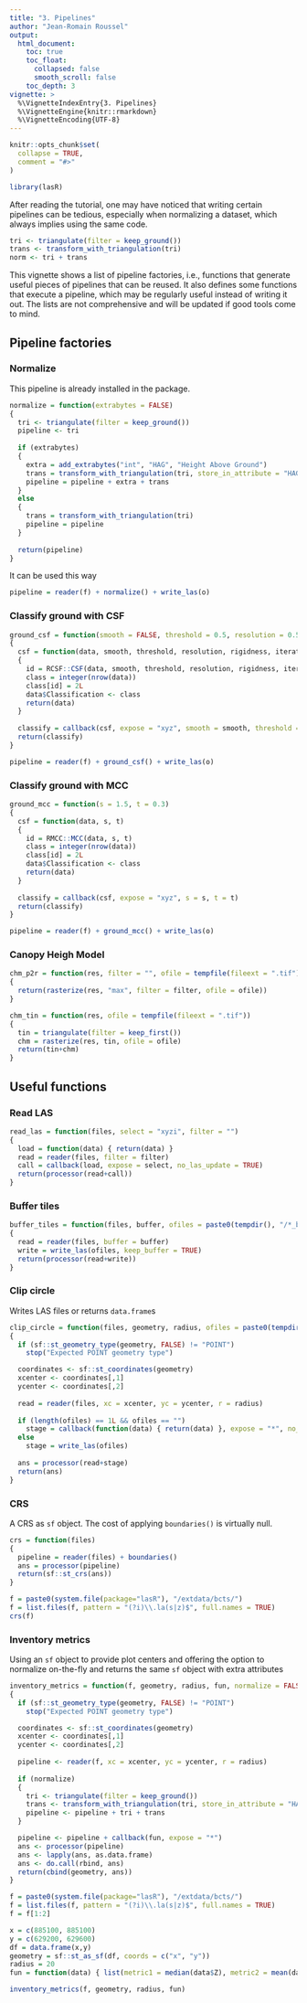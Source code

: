 ```yaml
---
title: "3. Pipelines"
author: "Jean-Romain Roussel"
output:
  html_document:
    toc: true
    toc_float:
      collapsed: false
      smooth_scroll: false
    toc_depth: 3
vignette: >
  %\VignetteIndexEntry{3. Pipelines}
  %\VignetteEngine{knitr::rmarkdown}
  %\VignetteEncoding{UTF-8}
---
```


```r
knitr::opts_chunk$set(
  collapse = TRUE,
  comment = "#>"
)
```

```r
library(lasR)
```

After reading the tutorial, one may have noticed that writing certain pipelines can be tedious, especially when normalizing a dataset, which always implies using the same code.

```r
tri <- triangulate(filter = keep_ground())
trans <- transform_with_triangulation(tri)
norm <- tri + trans
```

This vignette shows a list of pipeline factories, i.e., functions that generate useful pieces of pipelines that can be reused. It also defines some functions that execute a pipeline, which may be regularly useful instead of writing it out. The lists are not comprehensive and will be updated if good tools come to mind.

## Pipeline factories

### Normalize

This pipeline is already installed in the package.

```r
normalize = function(extrabytes = FALSE)
{
  tri <- triangulate(filter = keep_ground())
  pipeline <- tri
  
  if (extrabytes)
  {
    extra = add_extrabytes("int", "HAG", "Height Above Ground")
    trans = transform_with_triangulation(tri, store_in_attribute = "HAG")
    pipeline = pipeline + extra + trans
  }
  else
  {
    trans = transform_with_triangulation(tri)
    pipeline = pipeline
  }
  
  return(pipeline)
}
```

It can be used this way

```r
pipeline = reader(f) + normalize() + write_las(o)
```

### Classify ground with CSF

```r
ground_csf = function(smooth = FALSE, threshold = 0.5, resolution = 0.5, rigidness = 1L, iterations = 500L, step = 0.65)
{
  csf = function(data, smooth, threshold, resolution, rigidness, iterations, step)
  {
    id = RCSF::CSF(data, smooth, threshold, resolution, rigidness, iterations, step)
    class = integer(nrow(data))
    class[id] = 2L
    data$Classification <- class
    return(data)
  }
  
  classify = callback(csf, expose = "xyz", smooth = smooth, threshold = threshold, resolution = resolution, rigidness = rigidness, iterations = iterations, step = step)
  return(classify)
}
```

```r
pipeline = reader(f) + ground_csf() + write_las(o)
```

### Classify ground with MCC

```r
ground_mcc = function(s = 1.5, t = 0.3)
{
  csf = function(data, s, t)
  {
    id = RMCC::MCC(data, s, t)
    class = integer(nrow(data))
    class[id] = 2L
    data$Classification <- class
    return(data)
  }
  
  classify = callback(csf, expose = "xyz", s = s, t = t)
  return(classify)
}
```

```r
pipeline = reader(f) + ground_mcc() + write_las(o)
```

### Canopy Heigh Model

```r
chm_p2r = function(res, filter = "", ofile = tempfile(fileext = ".tif"))
{
  return(rasterize(res, "max", filter = filter, ofile = ofile))
}
```

```r
chm_tin = function(res, ofile = tempfile(fileext = ".tif"))
{
  tin = triangulate(filter = keep_first())
  chm = rasterize(res, tin, ofile = ofile)
  return(tin+chm)
}
```

## Useful functions

### Read LAS

```r
read_las = function(files, select = "xyzi", filter = "")
{
  load = function(data) { return(data) }
  read = reader(files, filter = filter)
  call = callback(load, expose = select, no_las_update = TRUE)
  return(processor(read+call))
}
```

### Buffer tiles

```r
buffer_tiles = function(files, buffer, ofiles = paste0(tempdir(), "/*_buffered.las"))
{
  read = reader(files, buffer = buffer)
  write = write_las(ofiles, keep_buffer = TRUE)
  return(processor(read+write))
}
```

### Clip circle

Writes LAS files or returns `data.frame`s

```r
clip_circle = function(files, geometry, radius, ofiles = paste0(tempdir(), "/*_clipped.las"))
{
  if (sf::st_geometry_type(geometry, FALSE) != "POINT") 
    stop("Expected POINT geometry type")

  coordinates <- sf::st_coordinates(geometry)
  xcenter <- coordinates[,1]
  ycenter <- coordinates[,2]
  
  read = reader(files, xc = xcenter, yc = ycenter, r = radius)
  
  if (length(ofiles) == 1L && ofiles == "")
    stage = callback(function(data) { return(data) }, expose = "*", no_las_update = T)
  else
    stage = write_las(ofiles)
  
  ans = processor(read+stage)
  return(ans)
}
```

### CRS

A CRS as `sf` object. The cost of applying `boundaries()` is virtually null.

```r
crs = function(files)
{
  pipeline = reader(files) + boundaries()
  ans = processor(pipeline)
  return(sf::st_crs(ans))
}
```

```r
f = paste0(system.file(package="lasR"), "/extdata/bcts/")
f = list.files(f, pattern = "(?i)\\.la(s|z)$", full.names = TRUE)
crs(f)
```

### Inventory metrics

Using an `sf` object to provide plot centers and offering the option to normalize on-the-fly and returns the same `sf` object with extra attributes

```r
inventory_metrics = function(f, geometry, radius, fun, normalize = FALSE)
{
  if (sf::st_geometry_type(geometry, FALSE) != "POINT") 
    stop("Expected POINT geometry type")

  coordinates <- sf::st_coordinates(geometry)
  xcenter <- coordinates[,1]
  ycenter <- coordinates[,2]
  
  pipeline <- reader(f, xc = xcenter, yc = ycenter, r = radius)
  
  if (normalize)
  {
    tri <- triangulate(filter = keep_ground())
    trans <- transform_with_triangulation(tri, store_in_attribute = "HAG")
    pipeline <- pipeline + tri + trans
  }

  pipeline <- pipeline + callback(fun, expose = "*")
  ans <- processor(pipeline)
  ans <- lapply(ans, as.data.frame)
  ans <- do.call(rbind, ans)
  return(cbind(geometry, ans))
}
```

```r
f = paste0(system.file(package="lasR"), "/extdata/bcts/")
f = list.files(f, pattern = "(?i)\\.la(s|z)$", full.names = TRUE)
f = f[1:2]

x = c(885100, 885100)
y = c(629200, 629600)
df = data.frame(x,y)
geometry = sf::st_as_sf(df, coords = c("x", "y"))
radius = 20
fun = function(data) { list(metric1 = median(data$Z), metric2 = mean(data$Intensity)) }

inventory_metrics(f, geometry, radius, fun)
```

